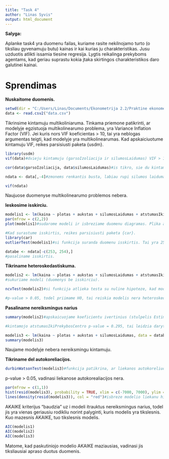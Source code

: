 ```yaml
---
title: "Task 4"
author: "Linas Syvis"
output: html_document
---
```


**Salyga:**

Aplanke task4 yra duomenu failas, kuriame rasite nekilnojamo turto (o tiksliau gyvenamuju butu) kainas ir kai kurias ju charakteristikas. Jusu uzduotis atlikti issamia tiesine regresija. Lygtis reikalinga prekyboms agentams, kad geriau suprastu kokia įtaka skirtingos charakteristikos daro galutinei kainai.

Sprendimas
====================================



**Nuskaitome duomenis.**
```r
setwd(dir = "C:/Users/Linas/Documents/Ekonometrija 2.2/Praktine ekonometrija")
data <- read.csv2("data.csv")
```



Tikrinsime kintamuju multikoliniaruma. 
Tinkama priemone patikrinti, ar modelyje egzistuoja multikolinearumo problema, yra Variance Inflation Factor (VIF). Jei kuris nors VIF koeficientas > 10, tai yra neblogas argumentas teigti, kad modelyje yra multikolinearumas. Kad apskaiciuotume kintamuju VIF, reikes parsisiusti paketa {usdm}.
```r
library(usdm)
vif(data)#dvieju kintamuju (garsoIzoliacija ir silumosLaidumas) VIF > 10, tai sufleruoja apie multikolinearuma.

cor(data$garsoIzoliacija, data$silumosLaidumas)#is tikro, sie du kintamieji koreliuoja labai stipriai (cor = 0.9535669), todel uztenka naudoti tik viena ju.

ndata <- data[,-4]#zmonems renkantis busta, labiau rupi silumos laidumas, todel ismetame garsoIzoliacija is duomenu.

vif(ndata)
```
Naujuose duomenyse multikolinearumo problemos nebera.

**Ieskosime isskirciu.**
```r
modelis1 <- lm(kaina ~ plotas + aukstas + silumosLaidumas + atstumasIkiPrekybosCentro, data = ndata)
par(mfrow = c(2,2))
plot(modelis1)#sudarome modeli ir isbreziame duomenu diagramas. Plika akimi galime pastebeti galimas isskirtis (253, 254).

#Kad surastume isskirtis, reikes parsisiusti paketa {car}.
library(car)
outlierTest(modelis1)#si funkcija suranda duomenu isskirtis. Tai yra 253 ir 254 eilutese esantys duomenys.

databe <- ndata[-c(253, 254),]
#pasaliname isskirtis.
```



**Tikriname heteroskedastiskuma.**
```r

modelis2 <- lm(kaina ~ plotas + aukstas + silumosLaidumas + atstumasIkiPrekybosCentro, data = databe)
#sukuriame modeli (duomenys be isskirciu).

ncvTest(modelis2)#si funkcija atlieka testa su nuline hipoteze, kad modelis homoskedastiskas ir alternatyva, kad modelis heteroskedastiskas.

#p-value > 0.05, todel priimame H0, tai reiskia modelis nera heteroskedastiskas.
```



**Pasaliname nereiksmingus narius**
```r
summary(modelis2)#apskaicuojame koeficientu ivertinius (stulpelis Estimate Std.).

#kintamojo atstumasIkiPrekybosCentro p-value = 0.295, tai leidzia daryti isvada, kad jis nera reiksmingas (p-value > 0.05) ir galime ji pasalinti is modelio.

modelis3 <- lm(kaina ~ plotas + aukstas + silumosLaidumas, data = databe)
summary(modelis3)

```
Naujame modelyje nebera nereiksmingu kintamuju.



**Tikriname del autokoreliacijos.**
```r
durbinWatsonTest(modelis3)#funkcija patikrina, ar liekanos autokoreliuoja
```
p-value > 0.05, vadinasi liekanose autokorealiacijos nera.

```r
par(mfrow = c(1,1))
hist(resid(modelis3), probability = TRUE, xlim = c(-7000, 7000), ylim = c(0, 0.00017))
lines(density(resid(modelis3)), col = "red")#isbreze modelio liekanu histograma ir tankio funkcija, matome, kad modelio liekanos yra pasiskirsciusios pagal normaluji skirstini. Tai tik papildoma salyga pasitikrinti, ar musu modelis "geras".
```



AKAIKE kriterijus "baudzia" uz i modeli itrauktus nereiksmingus narius, todel jis yra vienas geriausiu rodikliu norint palyginti, kuris modelis yra tikslesnis. Kuo mazesnis AKAIKE, tuo tikslesnis modelis.
```r
AIC(modelis1)
AIC(modelis2)
AIC(modelis3)
```
Matome, kad paskutiniojo modelio AKAIKE maziausias, vadinasi jis tiksliausiai apraso duotus duomenis.
